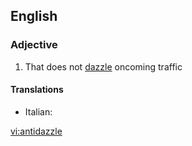 ==English==

===Adjective===
{{en-adj|-}}

# {{context|of car headlights}} That does not [[dazzle]] oncoming traffic

====Translations====
{{trans-top|that does not dazzle}}
* Italian: {{t-|it|anabbagliante}}
{{trans-mid}}
{{trans-bottom}}

[[vi:antidazzle]]